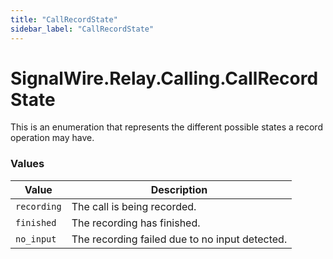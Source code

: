 ```yaml
---
title: "CallRecordState"
sidebar_label: "CallRecordState"
---
```


# SignalWire.Relay.Calling.CallRecordState

This is an enumeration that represents the different possible states a record operation may have.

### Values

| Value | Description |
| ----- | ----------- |
| `recording` | The call is being recorded. |
| `finished` | The recording has finished. |
| `no_input` | The recording failed due to no input detected. |